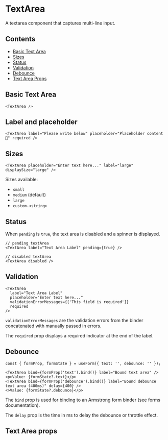 

<Meta title="Components/TextArea" component={TextArea} />

# TextArea

A textarea component that captures multi-line input.

## Contents

- [Basic Text Area](#basic)
- [Sizes](#sizes)
- [Status](#status)
- [Validation](#validation)
- [Debounce](#debounce)
- [Text Area Props](#props)

## <a name="basic">Basic Text Area</a>

<Canvas of={TextAreaStories.Default} layout="centered" sourceState="none" />

```tsx
<TextArea />
```

## <a name="label-placeholder">Label and placeholder</a>

<Canvas of={TextAreaStories.Labelled} layout="centered" sourceState="none" />

```tsx
<TextArea label="Please write below" placeholder="Placeholder content 🚀" required />
```

## <a name="sizes">Sizes</a>

<Canvas of={TextAreaStories.Sizes} layout="centered" sourceState="none" />

```tsx
<TextArea placeholder="Enter text here..." label="large" displaySize="large" />
```

Sizes available:

- `small`
- `medium` (default)
- `large`
- `custom-<string>`

## <a name="status">Status</a>

<Canvas of={TextAreaStories.Pending} layout="centered" sourceState="none" />

When `pending` is `true`, the text area is disabled and a spinner is displayed.

```tsx
// pending textArea
<TextArea label="Text Area Label" pending={true} />

// disabled textArea
<TextArea disabled />
```

## <a name="validation">Validation</a>

<Canvas of={TextAreaStories.ValidationError} layout="centered" sourceState="none" />

```tsx
<TextArea
  label="Text Area Label"
  placeholder="Enter text here..."
  validationErrorMessages={['This field is required']}
  required
/>
```

`validationErrorMessages` are the validation errors from the binder concatenated with manually passed in errors.

The `required` prop displays a required indicator at the end of the label.

## <a name="debounce">Debounce</a>

<Canvas of={TextAreaStories.Bound} layout="centered" sourceState="none" />

```tsx
const { formProp, formState } = useForm({ text: '', debounce: '' });

<TextArea bind={formProp('text').bind()} label="Bound text area" />
<p>Value: {formState?.text}</p>
<TextArea bind={formProp('debounce').bind()} label="Bound debounce text area (400ms)" delay={400} />
<>Value: {formState?.debounce}</p>
```

The `bind` prop is used for binding to an Armstrong form binder (see forms documentation).

The `delay` prop is the time in ms to delay the debounce or throttle effect.

## <a name="props">Text Area props</a>

<ArgTypes of={TextArea} />

